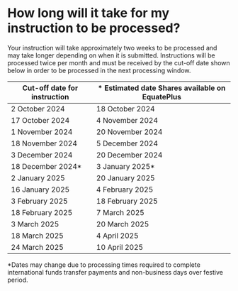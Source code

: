 # How long will it take for my instruction to be processed?

Your instruction will take approximately two weeks to be processed and may take longer depending on when it is submitted. Instructions will be processed twice per month and must be received by the cut-off date shown below in order to be processed in the next processing window.

| Cut-off date for instruction | * Estimated date Shares available on EquatePlus |
|------------------------------|-------------------------------------------------|
| 2 October 2024               | 18 October 2024                                 |
| 17 October 2024              | 4 November 2024                                 |
| 1 November 2024              | 20 November 2024                                |
| 18 November 2024             | 5 December 2024                                 |
| 3 December 2024              | 20 December 2024                                |
| 18 December 2024*            | 3 January 2025*                                 |
| 2 January 2025               | 20 January 2025                                 |
| 16 January 2025              | 4 February 2025                                 |
| 3 February 2025              | 18 February 2025                                |
| 18 February 2025             | 7 March 2025                                    |
| 3 March 2025                 | 20 March 2025                                   |
| 18 March 2025                | 4 April 2025                                    |
| 24 March 2025                | 10 April 2025                                   |

*Dates may change due to processing times required to complete international funds transfer payments and non-business days over festive period.